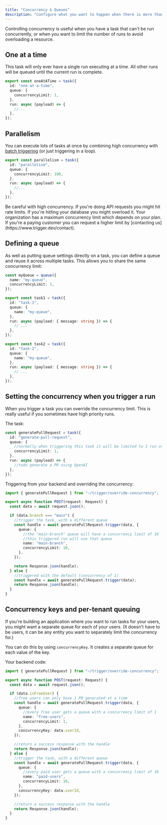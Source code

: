 ```yaml
---
title: "Concurrency & Queues"
description: "Configure what you want to happen when there is more than one run at a time."
---
```


Controlling concurrency is useful when you have a task that can't be run concurrently, or when you want to limit the number of runs to avoid overloading a resource.

## One at a time

This task will only ever have a single run executing at a time. All other runs will be queued until the current run is complete.

```ts /trigger/one-at-a-time.ts
export const oneAtATime = task({
  id: "one-at-a-time",
  queue: {
    concurrencyLimit: 1,
  },
  run: async (payload) => {
    //...
  },
});
```

## Parallelism

You can execute lots of tasks at once by combining high concurrency with [batch triggering](/triggering) (or just triggering in a loop).

```ts /trigger/parallelism.ts
export const parallelism = task({
  id: "parallelism",
  queue: {
    concurrencyLimit: 100,
  },
  run: async (payload) => {
    //...
  },
});
```

<Warning>
  Be careful with high concurrency. If you're doing API requests you might hit rate limits. If
  you're hitting your database you might overload it.
</Warning>

<Note>
  Your organization has a maximum concurrency limit which depends on your plan. If you're a paying
  customer you can request a higher limit by [contacting us](https://www.trigger.dev/contact).
</Note>

## Defining a queue

As well as putting queue settings directly on a task, you can define a queue and reuse it across multiple tasks. This allows you to share the same concurrency limit:

```ts /trigger/queue.ts
const myQueue = queue({
  name: "my-queue",
  concurrencyLimit: 1,
});

export const task1 = task({
  id: "task-1",
  queue: {
    name: "my-queue",
  },
  run: async (payload: { message: string }) => {
    // ...
  },
});

export const task2 = task({
  id: "task-2",
  queue: {
    name: "my-queue",
  },
  run: async (payload: { message: string }) => {
    // ...
  },
});
```

## Setting the concurrency when you trigger a run

When you trigger a task you can override the concurrency limit. This is really useful if you sometimes have high priority runs.

The task:

```ts /trigger/override-concurrency.ts
const generatePullRequest = task({
  id: "generate-pull-request",
  queue: {
    //normally when triggering this task it will be limited to 1 run at a time
    concurrencyLimit: 1,
  },
  run: async (payload) => {
    //todo generate a PR using OpenAI
  },
});
```

Triggering from your backend and overriding the concurrency:

```ts app/api/push/route.ts
import { generatePullRequest } from "~/trigger/override-concurrency";

export async function POST(request: Request) {
  const data = await request.json();

  if (data.branch === "main") {
    //trigger the task, with a different queue
    const handle = await generatePullRequest.trigger(data, {
      queue: {
        //the "main-branch" queue will have a concurrency limit of 10
        //this triggered run will use that queue
        name: "main-branch",
        concurrencyLimit: 10,
      },
    });

    return Response.json(handle);
  } else {
    //triggered with the default (concurrency of 1)
    const handle = await generatePullRequest.trigger(data);
    return Response.json(handle);
  }
}
```

## Concurrency keys and per-tenant queuing

If you're building an application where you want to run tasks for your users, you might want a separate queue for each of your users. (It doesn't have to be users, it can be any entity you want to separately limit the concurrency for.)

You can do this by using `concurrencyKey`. It creates a separate queue for each value of the key.

Your backend code:

```ts app/api/pr/route.ts
import { generatePullRequest } from "~/trigger/override-concurrency";

export async function POST(request: Request) {
  const data = await request.json();

  if (data.isFreeUser) {
    //free users can only have 1 PR generated at a time
    const handle = await generatePullRequest.trigger(data, {
      queue: {
        //every free user gets a queue with a concurrency limit of 1
        name: "free-users",
        concurrencyLimit: 1,
      },
      concurrencyKey: data.userId,
    });

    //return a success response with the handle
    return Response.json(handle);
  } else {
    //trigger the task, with a different queue
    const handle = await generatePullRequest.trigger(data, {
      queue: {
        //every paid user gets a queue with a concurrency limit of 10
        name: "paid-users",
        concurrencyLimit: 10,
      },
      concurrencyKey: data.userId,
    });

    //return a success response with the handle
    return Response.json(handle);
  }
}
```
